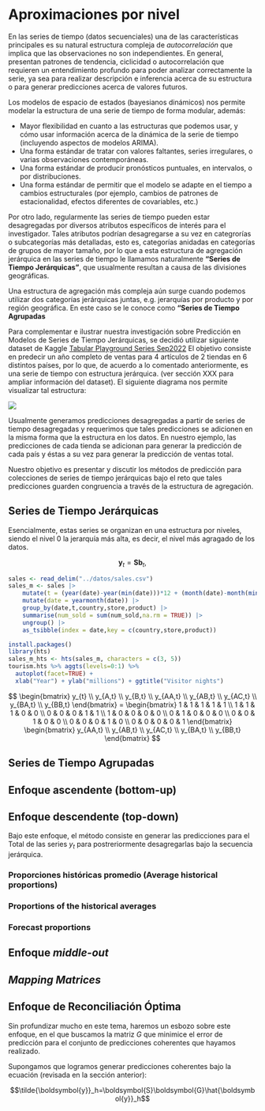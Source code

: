 # Aproximaciones por nivel

En las series de tiempo (datos secuenciales) una de las características principales es su natural estructura compleja de *autocorrelación* que implica que las observaciones no son independientes. En general, presentan patrones de tendencia, ciclicidad o autocorrelación que requieren un entendimiento profundo para poder analizar correctamente la serie, ya sea para realizar descripción e inferencia acerca de su estructura o para generar predicciones acerca de valores futuros.

Los modelos de espacio de estados (bayesianos dinámicos) nos permite modelar la estructura de una serie de tiempo de forma modular, además:

-   Mayor flexibilidad en cuanto a las estructuras que podemos usar, y cómo usar información acerca de la dinámica de la serie de tiempo (incluyendo aspectos de modelos ARIMA).
-   Una forma estándar de tratar con valores faltantes, series irregulares, o varias observaciones contemporáneas.
-   Una forma estándar de producir pronósticos puntuales, en intervalos, o por distribuciones.
-   Una forma estándar de permitir que el modelo se adapte en el tiempo a cambios estructurales (por ejemplo, cambios de patrones de estacionalidad, efectos diferentes de covariables, etc.)

Por otro lado, regularmente las series de tiempo pueden estar desagregadas por diversos atributos específicos de interés para el investigador. Tales atributos podrían desagregarse a su vez en categrorías o subcategorías más detalladas, esto es, categorías anidadas en categorías de grupos de mayor tamaño, por lo que a esta estructura de agregación jerárquica en las series de tiempo le llamamos naturalmente **"Series de Tiempo Jerárquicas"**, que usualmente resultan a causa de las divisiones geográficas.

Una estructura de agregación más compleja aún surge cuando podemos utilizar dos categorías jerárquicas juntas, e.g. jerarquías por producto y por región geográfica. En este caso se le conoce como **"Series de Tiempo Agrupadas**

Para complementar e ilustrar nuestra investigación sobre Predicción en Modelos de Series de Tiempo Jerárquicas, se decidió utilizar siguiente dataset de Kaggle [Tabular Playground Series Sep2022](https://www.kaggle.com/competitions/tabular-playground-series-sep-2022/data) El objetivo consiste en predecir un año completo de ventas para 4 artículos de 2 tiendas en 6 distintos países, por lo que, de acuerdo a lo comentado anteriormente, es una serie de tiempo con estructura jerárquica. (ver sección XXX para ampliar información del dataset). El siguiente diagrama nos permite visualizar tal estructura:

![](figuras/series_de_tiempo_hierarchical.jpg)

Usualmente generamos predicciones desagregadas a partir de series de tiempo desagregadas y requerimos que tales predicciones se adicionen en la misma forma que la estructura en los datos. En nuestro ejemplo, las predicciones de cada tienda se adicionan para generar la predicción de cada país y éstas a su vez para generar la predicción de ventas total.

Nuestro objetivo es presentar y discutir los métodos de predicción para colecciones de series de tiempo jerárquicas bajo el reto que tales predicciones guarden congruencia a través de la estructura de agregación.

## Series de Tiempo Jerárquicas

Esencialmente, estas series se organizan en una estructura por niveles, siendo el nivel 0 la jerarquía más alta, es decir, el nivel más agragado de los datos. 



$$\boldsymbol{y}_t=\boldsymbol{S}\boldsymbol{b}_{t},$$



```r

sales <- read_delim("../datos/sales.csv")
sales_m <- sales |>
    mutate(t = (year(date)-year(min(date)))*12 + (month(date)-month(min(date)))) |>
    mutate(date = yearmonth(date)) |>
    group_by(date,t,country,store,product) |>
    summarise(num_sold = sum(num_sold,na.rm = TRUE)) |>
    ungroup() |>
    as_tsibble(index = date,key = c(country,store,product))

install.packages()
library(hts)
sales_m_hts <- hts(sales_m, characters = c(3, 5))
tourism.hts %>% aggts(levels=0:1) %>%
  autoplot(facet=TRUE) +
  xlab("Year") + ylab("millions") + ggtitle("Visitor nights")


```


$$
\begin{bmatrix}
    y_{t} \\
    y_{A,t} \\
    y_{B,t} \\
    y_{AA,t} \\
    y_{AB,t} \\
    y_{AC,t} \\
    y_{BA,t} \\
    y_{BB,t}
  \end{bmatrix}
  =
  \begin{bmatrix}
    1 & 1 & 1 & 1 & 1 \\
    1 & 1 & 1 & 0 & 0 \\
    0 & 0 & 0 & 1 & 1 \\
    1  & 0  & 0  & 0  & 0  \\
    0  & 1  & 0  & 0  & 0  \\
    0  & 0  & 1  & 0  & 0  \\
    0  & 0  & 0  & 1  & 0  \\
    0  & 0  & 0  & 0  & 1
  \end{bmatrix}
  \begin{bmatrix}
    y_{AA,t} \\
    y_{AB,t} \\
    y_{AC,t} \\
    y_{BA,t} \\
    y_{BB,t}
  \end{bmatrix}
$$



## Series de Tiempo Agrupadas

## Enfoque ascendente (bottom-up)

## Enfoque descendente (top-down)

Bajo este enfoque, el método consiste en generar las predicciones para el Total de las series $y_t$ para postreriormente desagregarlas bajo la secuencia jerárquica.

### Proporciones históricas promedio (**Average historical proportions**)

### Proportions of the historical averages

### Forecast proportions

## Enfoque *middle-out*

## *Mapping Matrices*

## Enfoque de Reconciliación Óptima

Sin profundizar mucho en este tema, haremos un esbozo sobre este enfoque, en el que buscamos la matriz $G$ que minimice el error de predicción para el conjunto de predicciones coherentes que hayamos realizado.

Supongamos que logramos generar predicciones coherentes bajo la ecuación (revisada en la sección anterior):

$$\tilde{\boldsymbol{y}}_h=\boldsymbol{S}\boldsymbol{G}\hat{\boldsymbol{y}}_h$$
